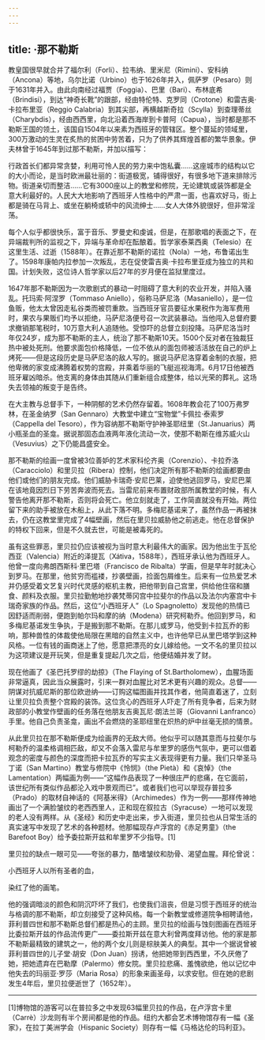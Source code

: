 ```yaml
---
---
---
```

title: ·那不勒斯
---




教皇国很早就合并了福尔利（Forli）、拉韦纳、里米尼（Rimini）、安科纳（Ancona）等地，乌尔比诺（Urbino）也于1626年并入，佩萨罗（Pesaro）则于1631年并入。由此向南经过福贾（Foggia）、巴里（Bari）、布林底希（Brindisi），到达“神奇长靴”的跟部，经由特伦特、克罗同（Crotone）和雷吉奥·卡拉布里亚（Reggio Calabria）到其尖部，再横越斯奇拉（Scylla）到查理蒂丝（Charybdis），经由西西里，向北沿着西海岸到卡普阿（Capua），当时都是那不勒斯王国的领土，该国自1504年以来素为西班牙的管辖区。整个蔓延的领域里，300万激动的生灵在炙热的贫困中劳苦着，只为了供养其辉煌首都的繁华景象。伊夫林曾于1645年到过那不勒斯，并加以描写：

行政首长们都异常贪婪，利用可怜人民的劳力来中饱私囊……这座城市的结构以它的大小而论，是当时欧洲最壮丽的：街道极宽，铺得很好，有很多地下道来排除污物。街道亲切而整洁……它有3000座以上的教堂和修院，无论建筑或装饰都是全意大利最好的。人民大大地影响了西班牙人性格中的严肃一面，也喜欢好马，街上都是骑在马背上、或坐在躺椅或轿中的风流绅士……女人大体外貌很好，但非常淫荡。



每个人似乎都很快乐，富于音乐、罗曼史和虔诚，但是，在那歌唱的表面之下，在异端裁判所的监视之下，异端与革命却在酝酿着。哲学家泰莱西奥（Telesio）在这里生活、过逝（1588年）。在靠近那不勒斯的诺拉（Nola）一地，布鲁诺出生了。1598年康帕内拉参加一次叛乱，志在促使雷吉奥·卡拉布里亚成为独立的共和国。计划失败，这位诗人哲学家以后27年的岁月便在监狱里度过。

1647年那不勒斯因为一次歌剧式的暴动一时阻碍了意大利的农业开发，并陷入骚乱。托玛索·阿涅罗（Tommaso Aniello），俗称马萨尼洛（Masaniello），是一位鱼贩，他太太曾因走私谷类而被罚重款。当西班牙官员要征水果税作为海军费用时，果农与果贩们均予以拒绝，马萨尼洛便号召一次武装暴动。当他闯入总督府要求撤销那笔税时，10万意大利人追随他。受惊吓的总督立刻投降。马萨尼洛当时年仅24岁，成为那不勒斯的主人，统治了那不勒斯10天。1500个反对者在独裁狂热中被处死刑。他要求面包价格降低，一位不依从的面包师被活活放在自己的炉上烤死——但是这段历史是马萨尼洛的敌人写的。据说马萨尼洛穿着金制的衣服，把他卑微的家变成沸腾着权势的宫殿，并乘着华丽的飞艇巡视海湾。6月17日他被西班牙雇凶暗杀。他支离的身体由其随从们重新组合成整体，给以光荣的葬礼。这场失去领袖的叛变于是告终。

在大主教与总督手下，一种阴郁的艺术仍然存留着。1608年教会花了100万弗罗林，在圣金纳罗（San Gennaro）大教堂中建立“宝物堂”卡佩拉·泰索罗（Cappella del Tesoro），作为容纳那不勒斯守护神圣耶纽里（St.Januarius）两小瓶圣血的圣龛。据说那固态血液两年液化流动一次，使那不勒斯在维苏威火山（Vesuvius）之下仍能昌盛安全。

那不勒斯的绘画一度曾被3位善妒的艺术家科伦齐奥（Corenzio）、卡拉乔洛（Caracciolo）和里贝拉（Ribera）控制，他们决定所有那不勒斯的绘画都要由他们或他们的朋友完成。他们威胁卡瑞奇·安尼巴莱，迫使他逃回罗马，安尼巴莱在该地竟因烈日下劳苦奔波而死去。当雷尼前来布置财政部所属教堂的时候，有人警告他离开那不勒斯，否则将会死亡。他立刻就走了，工作简直就没有开始。两位留下来的助手被放在木船上，从此下落不明。多梅尼基诺来了，虽然作品一再被抹去，仍在这教堂里完成了4幅壁画，然后在里贝拉威胁他之前逃走。他在总督保护的特权下回来，但是不久就去世，可能是被毒死的。

虽有这些罪恶，里贝拉仍应该被视为当时意大利最伟大的画家。因为他出生于瓦伦西亚（Valencia）附近的泽提瓦（Xátiva，1588年），西班牙承认他为西班牙人。他曾一度向弗朗西斯科·里巴塔（Francisco de Ribalta）学画，但是早年时就决心到罗马。在那里，他贫穷而褴褛，抄袭壁画，捡面包屑维生。后来有一位热爱艺术并仍感受着文艺复兴时代灵感的枢机主教，把他带到自己宫里，供给他住宿和膳食、颜料及衣服。里贝拉勤勉地抄袭梵蒂冈宫中拉斐尔的作品以及法尔内塞宫中卡瑞奇家族的作品。然后，这位“小西班牙人”（Lo Spagnoletto）发现他的热情已因舒适而削弱，便跑到帕尔玛和摩的纳（Modena）研究柯勒乔。他回到罗马，和多梅尼基诺发生争执，于是搬到那不勒斯。在那儿或罗马，他受到卡拉瓦乔的影响，那种兽性的体裁使他局限在黑暗的自然主义中，也许他早已从里巴塔学到这种风格。一位有钱的画商迷上了他，愿意把漂亮的女儿嫁给他。一文不名的里贝拉以为这项建议是开玩笑，但是重复提起几次之后，他便结婚并发了财。

现在他画了《圣巴托罗缪的劫掠》（The Flaying of St.Bartholomew），血腥场面非常逼真，因此当众展露时，引来一群对血腥比对艺术更有兴趣的观众。总督——阴谋对抗威尼斯的那位欧逊纳——订购这幅图画并找其作者，他简直着迷了，立刻让里贝拉负责整个宫殿的装饰。这位贪心的西班牙人吓走了所有竞争者，后来为财政部的小教堂作壁画的任务落在他朋友吉奥瓦尼·朗法兰哥（Giovanni Lanfranco）手里。他自己负责圣龛，画出不会燃烧的圣耶纽里在炽热的炉中丝毫无损的情景。

从此里贝拉在那不勒斯便成为绘画界的无敌大师。他似乎可以随其意而与拉斐尔与柯勒乔的温柔格调相匹敌，却又不会落入雷尼与牟里罗的感伤气氛中，更可以借着观念的密度与颜色的深度而把卡拉瓦乔的写实主义表现得更有力量。我们只举圣马丁诺（San Martino）教堂与修院中《怜悯》（the Pietà）和《哀悼》（the Lamentation）两幅画为例——“这幅作品表现了一种很庄严的悲痛，在它面前，该世纪所有类似作品都沦入戏中景观而已”。或者我们也可以举现存普拉多（Prado）的取材自神话的《阿基米得》（Archimedes）作为一例——那样传神地画出了一个满脸皱纹的老西西里人，正和现在叙拉古（Syracuse）一地可以发现的老人没有两样。从《圣经》和历史中走出来，步入街道，里贝拉也从日常生活的真实速写中发现了艺术的各种题材。他那幅现存卢浮宫的《赤足男童》（the Barefoot Boy）给予委拉斯开兹和牟里罗不少指导。[1]

里贝拉的缺点一眼可见——夸张的暴力，酷嗜皱纹和肋骨、渴望血腥。拜伦曾说：

小西班牙人以所有圣者的血，

染红了他的画笔。



他的强调暗淡的颜色和阴沉吓坏了我们，也使我们沮丧，但是习惯于西班牙的统治与格调的那不勒斯，却立刻接受了这种风格。每一个新教堂或修道院争相聘请他，菲利普四世和那不勒斯总督们都是热心的主顾。里贝拉的绘画与蚀刻图画在西班牙比委拉斯开兹的作品流传更广——委拉斯开兹在意大利曾两度拜访他。他的家是那不勒斯最精致的建筑之一，他的两个女儿则是棕肤美人的典型。其中一个据说曾被菲利普四世的儿子堂·胡安（Don Juan）拐诱，他把她带到西西里，不久厌倦了她，把她遗弃在巴勒摩（Palermo）修女院。里贝拉悲痛、羞愧欲绝，他以记忆中他失去的玛丽亚·罗莎（Maria Rosa）的形象来画圣母，以求安慰。但在她的悲剧发生4年后，里贝拉便逝世了（1652年）。



* * *



[1]博物馆的游客可以在普拉多之中发现63幅里贝拉的作品，在卢浮宫卡里（Carrè）沙龙则有半个房间都是他的作品。纽约大都会艺术博物馆存有一幅《圣家》，在拉丁美洲学会（Hispanic Society）则存有一幅《马格达伦的玛利亚》。